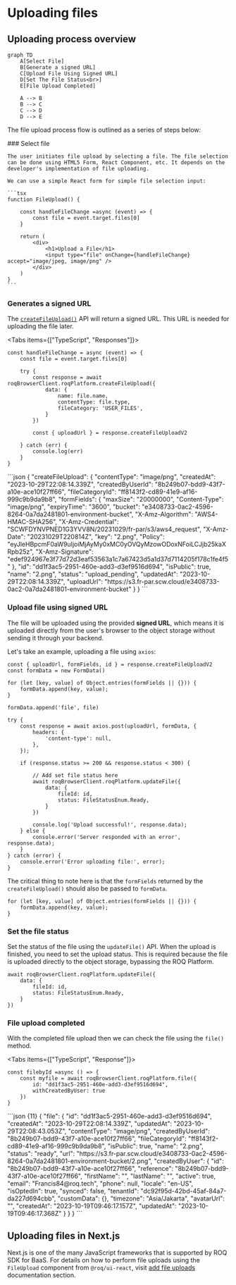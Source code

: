 
# Uploading files

## Uploading process overview

```mermaid
graph TD
    A[Select File]
    B[Generate a signed URL]
    C[Upload File Using Signed URL]
    D[Set The File Status<br>]
    E[File Upload Completed]

    A --> B
    B --> C
    C --> D
    D --> E
```

The file upload process flow is outlined as a series of steps below:

<Steps>
### Select file
    
    The user initiates file upload by selecting a file. The file selection can be done using HTML5 Form, React Component, etc. It depends on the developer's implementation of file uploading.

    We can use a simple React form for simple file selection input:

    ```tsx
    function FileUpload() {

        const handleFileChange =async (event) => {
            const file = event.target.files[0]
        }

        return (
            <div>
                <h1>Upload a File</h1>
                <input type="file" onChange={handleFileChange} accept="image/jpeg, image/png" />
            </div>
        )
    }
    ```

### Generates a signed URL

The [`createFileUpload()`](/files/api##createfileupload) API will return a signed URL. This URL is needed for uploading the file later.

<Tabs items={["TypeScript", "Responses"]}>
<Tab>
```tsx
const handleFileChange = async (event) => {
	const file = event.target.files[0]

	try {
		const response = await roqBrowserClient.roqPlatform.createFileUpload({
			data: {
				name: file.name,
				contentType: file.type,
				fileCategory: 'USER_FILES',
			}
		})

		const { uploadUrl } = response.createFileUploadV2

	} catch (err) {
		console.log(err)
	}
}    
```
</Tab>
<Tab>
```json
{
    "createFileUpload": {
        "contentType": "image/png",
        "createdAt": "2023-10-29T22:08:14.339Z",
        "createdByUserId": "8b249b07-bdd9-43f7-a10e-ace10f27ff66",
        "fileCategoryId": "ff8143f2-cd89-41e9-af16-999c9b9da9b8",
        "formFields": {
            "maxSize": "20000000",
            "Content-Type": "image/png",
            "expiryTime": "3600",
            "bucket": "e3408733-0ac2-4596-8264-0a7da2481801-environment-bucket",
            "X-Amz-Algorithm": "AWS4-HMAC-SHA256",
            "X-Amz-Credential": "SCWFDYNVPNED1G3YVV8N/20231029/fr-par/s3/aws4_request",
            "X-Amz-Date": "20231029T220814Z",
            "key": "2.png",
            "Policy": "eyJleHBpcmF0aW9uIjoiMjAyMy0xMC0yOVQyMzowODoxNFoiLCJjb25kaXRpb25z",
            "X-Amz-Signature": "edef924967e3f77d72d3eaf53563a1c7a67423d5a1d37d7114205f178c1fe4f5"
        },
        "id": "dd1f3ac5-2951-460e-add3-d3ef9516d694",
        "isPublic": true,
        "name": "2.png",
        "status": "upload_pending",
        "updatedAt": "2023-10-29T22:08:14.339Z",
        "uploadUrl": "https://s3.fr-par.scw.cloud/e3408733-0ac2-0a7da2481801-environment-bucket"
    }
}
```
</Tab> 
</Tabs>

### Upload file using signed URL 

The file will be uploaded using the provided **signed URL**, which means it is uploaded directly from the user's browser to the object storage without sending it through your backend.

Let's take an example, uploading a file using `axios`:

```tsx
const { uploadUrl, formFields, id } = response.createFileUploadV2
const formData = new FormData()

for (let [key, value] of Object.entries(formFields || {})) {
    formData.append(key, value);
}

formData.append('file', file)

try {
    const response = await axios.post(uploadUrl, formData, {
        headers: {
            'content-type': null,
        },
    });

    if (response.status >= 200 && response.status < 300) {

        // Add set file status here
		await roqBrowserClient.roqPlatform.updateFile({
		    data: {
			    fileId: id,
				status: FileStatusEnum.Ready, 
			}
		})
        
        console.log('Upload successful!', response.data);
    } else {
        console.error('Server responded with an error', response.data);
    }
} catch (error) {
    console.error('Error uploading file:', error);
} 
```

The critical thing to note here is that the `formFields` returned by the `createFileUpload()` should also be passed to `formData`.

```tsx
for (let [key, value] of Object.entries(formFields || {})) {
    formData.append(key, value);
}
```

### Set the file status 

Set the status of the file using the `updateFile()` API. When the upload is finished, you need to set the upload status. This is required because the file is uploaded directly to the object storage, bypassing the ROQ Platform.

```tsx
await roqBrowserClient.roqPlatform.updateFile({
    data: {
        fileId: id,
        status: FileStatusEnum.Ready,
    }
})
```

### File upload completed

With the completed file upload then we can check the file using the `file()` method.

<Tabs items={["TypeScript", "Response"]}>
<Tab>
```tsx
const filebyId =async () => {
	const myfile = await roqBrowserClient.roqPlatform.file({
		id: "dd1f3ac5-2951-460e-add3-d3ef9516d694",
		withCreatedByUser: true
	})
}
```
</Tab>
<Tab>
```json {11}
{
    "file": {
        "id": "dd1f3ac5-2951-460e-add3-d3ef9516d694",
        "createdAt": "2023-10-29T22:08:14.339Z",
        "updatedAt": "2023-10-29T22:08:43.053Z",
        "contentType": "image/png",
        "createdByUserId": "8b249b07-bdd9-43f7-a10e-ace10f27ff66",
        "fileCategoryId": "ff8143f2-cd89-41e9-af16-999c9b9da9b8",
        "isPublic": true,
        "name": "2.png",
        "status": "ready",
        "url": "https://s3.fr-par.scw.cloud/e3408733-0ac2-4596-8264-0a7da2481801-environment-bucket/2.png",
        "createdByUser": {
            "id": "8b249b07-bdd9-43f7-a10e-ace10f27ff66",
            "reference": "8b249b07-bdd9-43f7-a10e-ace10f27ff66",
            "firstName": "",
            "lastName": "",
            "active": true,
            "email": "Francis84@roq.tech",
            "phone": null,
            "locale": "en-US",
            "isOptedIn": true,
            "synced": false,
            "tenantId": "dc92f95d-42bd-45af-84a7-da227d694cbb",
            "customData": {},
            "timezone": "Asia/Jakarta",
            "avatarUrl": "",
            "createdAt": "2023-10-19T09:46:17.157Z",
            "updatedAt": "2023-10-19T09:46:17.368Z"
        }
    }
}
```
</Tab>
</Tabs>

</Steps>

## Uploading files in Next.js

Next.js is one of the many JavaScript frameworks that is supported by ROQ SDK for BaaS. For details on how to perform file uploads using the `FileUpload` component from `@roq/ui-react`, visit [add file uploads](/tutorials/add-file-uploads) documentation section.